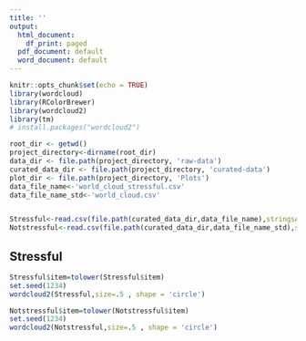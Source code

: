 ---
title: ''
output:
  html_document:
    df_print: paged
  pdf_document: default
  word_document: default
---

```{r setup, include=FALSE}
knitr::opts_chunk$set(echo = TRUE)
library(wordcloud)
library(RColorBrewer)
library(wordcloud2)
library(tm)
# install.packages("wordcloud2")
```


```{r, echo=FALSE}
root_dir <- getwd()
project_directory<-dirname(root_dir)
data_dir <- file.path(project_directory, 'raw-data')
curated_data_dir <- file.path(project_directory, 'curated-data')
plot_dir <- file.path(project_directory, 'Plots')
data_file_name<-'world_cloud_stressful.csv'
data_file_name_std<-'world_cloud.csv'


Stressful<-read.csv(file.path(curated_data_dir,data_file_name),stringsAsFactors = FALSE)
Notstressful<-read.csv(file.path(curated_data_dir,data_file_name_std),stringsAsFactors = FALSE)

```



## Stressful
```{r, echo=FALSE}
Stressful$item=tolower(Stressful$item)
set.seed(1234)
wordcloud2(Stressful,size=.5 , shape = 'circle')
```


```{r, echo=FALSE}
Notstressful$item=tolower(Notstressful$item)
set.seed(1234)
wordcloud2(Notstressful,size=.5 , shape = 'circle')
```



